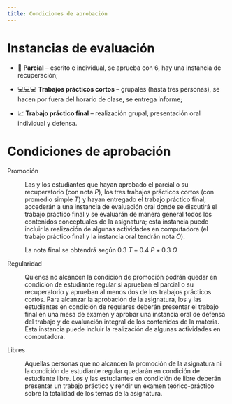 ```yaml
---
title: Condiciones de aprobación
---
```


# Instancias de evaluación

-   📝 **Parcial** -- escrito e individual, se aprueba con 6, hay una instancia de recuperación;

-   💻💻💻 **Trabajos prácticos cortos** -- grupales (hasta tres personas), se hacen por fuera del horario de clase, se entrega informe;

-   📈 **Trabajo práctico final** -- realización grupal, presentación oral individual y defensa.

# Condiciones de aprobación

Promoción

:   Las y los estudiantes que hayan aprobado el parcial o su recuperatorio (con nota $P$), los tres trabajos prácticos cortos (con promedio simple $T$) y hayan entregado el trabajo práctico final, accederán a una instancia de evaluación oral donde se discutirá el trabajo práctico final y se evaluarán de manera general todos los contenidos conceptuales de la asignatura; esta instancia puede incluir la realización de algunas actividades en computadora (el trabajo práctico final y la instancia oral tendrán nota $O$).

    La nota final se obtendrá según $0.3\ T + 0.4\ P + 0.3\ O$

Regularidad

:   Quienes no alcancen la condición de promoción podrán quedar en condición de estudiante regular si aprueban el parcial o su recuperatorio y aprueban al menos dos de los trabajos prácticos cortos. Para alcanzar la aprobación de la asignatura, los y las estudiantes en condición de regulares deberán presentar el trabajo final en una mesa de examen y aprobar una instancia oral de defensa del trabajo y de evaluación integral de los contenidos de la materia. Esta instancia puede incluir la realización de algunas actividades en computadora.

Libres

:   Aquellas personas que no alcancen la promoción de la asignatura ni la condición de estudiante regular quedarán en condición de estudiante libre. Los y las estudiantes en condición de libre deberán presentar un trabajo práctico y rendir un examen teórico-práctico sobre la totalidad de los temas de la asignatura.
